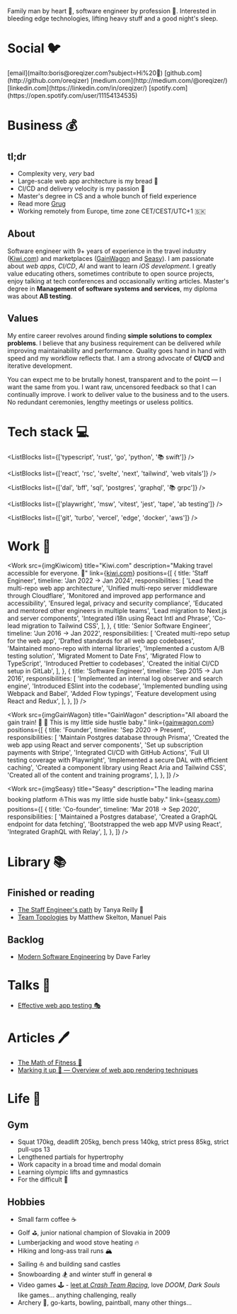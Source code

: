 

Family man by heart :house_with_garden:, software engineer by profession :honeybee:. Interested in
bleeding edge technologies, lifting heavy stuff and a good night's sleep.

# Social :bird:

<span className="[&>p]:leading-loose">
  [email](mailto:boris@oreqizer.com?subject=Hi%20👋)
  [github.com](http://github.com/oreqizer)
  [medium.com](http://medium.com/@oreqizer/)
  [linkedin.com](https://linkedin.com/in/oreqizer/)
  [spotify.com](https://open.spotify.com/user/11154134535)
</span>

# Business :moneybag:

<Hiring />

## tl;dr

- Complexity very, _very_ bad
- Large-scale web app architecture is my bread :bread:
- CI/CD and delivery velocity is my passion :rocket:
- Master's degree in CS and a whole bunch of field experience
- Read more [Grug](https://grugbrain.dev)
- Working remotely from Europe, time zone CET/CEST/UTC+1 :slovakia:

## About

Software engineer with 9+ years of experience in the travel industry
([Kiwi.com](https://www.kiwi.com)) and marketplaces ([GainWagon](https://gainwagon.com) and
[Seasy](https://seasy.at)). I am passionate about _web apps_, _CI/CD_, _AI_ and want to learn
_iOS development_. I greatly value educating others, sometimes contribute to open source
projects, enjoy talking at tech conferences and occasionally writing articles. Master's degree in
**Management of software systems and services**, my diploma was about **AB testing**.

## Values

My entire career revolves around finding **simple solutions to complex problems**. I believe that
any business requirement can be delivered _while_ improving maintainability and performance. Quality
goes hand in hand with speed and my workflow reflects that. I am a strong advocate of **CI/CD** and
iterative development.

You can expect me to be brutally honest, transparent and to the point — I want the same from you. I
want raw, uncensored feedback so that I can continually improve. I work to deliver value to the
business and to the users. No redundant ceremonies, lengthy meetings or useless politics.

# Tech stack :computer:

<ListBlocks list={['typescript', 'rust', 'go', 'python', '📚 swift']} />

<ListBlocks
  list={['react', 'rsc', 'svelte', 'next', 'tailwind', 'web vitals']}
/>

<ListBlocks list={['dal', 'bff', 'sql', 'postgres', 'graphql', '📚 grpc']} />

<ListBlocks
  list={['playwright', 'msw', 'vitest', 'jest', 'tape', 'ab testing']}
/>

<ListBlocks list={['git', 'turbo', 'vercel', 'edge', 'docker', 'aws']} />

# Work :construction:

<Work
  src={imgKiwicom}
  title="Kiwi.com"
  description="Making travel accessible for everyone. 🛫"
  link={<a href="https://www.kiwi.com">kiwi.com</a>}
  positions={[
    {
      title: 'Staff Engineer',
      timeline: 'Jan 2022 → Jan 2024',
      responsibilities: [
        'Lead the multi-repo web app architecture',
        'Unified multi-repo server middleware through Cloudflare',
        'Monitored and improved app performance and accessibility',
        'Ensured legal, privacy and security compliance',
        'Educated and mentored other engineers in multiple teams',
        'Lead migration to Next.js and server components',
        'Integrated i18n using React Intl and Phrase',
        'Co-lead migration to Tailwind CSS',
      ],
    },
    {
      title: 'Senior Software Engineer',
      timeline: 'Jun 2016 → Jan 2022',
      responsibilities: [
        'Created multi-repo setup for the web app',
        'Drafted standards for all web app codebases',
        'Maintained mono-repo with internal libraries',
        'Implemented a custom A/B testing solution',
        'Migrated Moment to Date Fns',
        'Migrated Flow to TypeScript',
        'Introduced Prettier to codebases',
        'Created the initial CI/CD setup in GitLab',
      ],
    },
    {
      title: 'Software Engineer',
      timeline: 'Sep 2015 → Jun 2016',
      responsibilities: [
        'Implemented an internal log observer and search engine',
        'Introduced ESlint into the codebase',
        'Implemented bundling using Webpack and Babel',
        'Added Flow typings',
        'Feature development using React and Redux',
      ],
    },
  ]}
/>

<Work
  src={imgGainWagon}
  title="GainWagon"
  description="All aboard the gain train! 💪 🚂 This is my little side hustle baby."
  link={<a href="https://gainwagon.com">gainwagon.com</a>}
  positions={[
    {
      title: 'Founder',
      timeline: 'Sep 2020 → Present',
      responsibilities: [
        'Maintain Postgres database through Prisma',
        'Created the web app using React and server components',
        'Set up subscription payments with Stripe',
        'Integrated CI/CD with GitHub Actions',
        'Full UI testing coverage with Playwright',
        'Implemented a secure DAL with efficient caching',
        'Created a component library using React Aria and Tailwind CSS',
        'Created all of the content and training programs',
      ],
    },
  ]}
/>

<Work
  src={imgSeasy}
  title="Seasy"
  description="The leading marina booking platform ⛵This was my little side hustle baby."
  link={<a href="https://gainwagon.com">seasy.com</a>}
  positions={[
    {
      title: 'Co-founder',
      timeline: 'Mar 2018 → Sep 2020',
      responsibilities: [
        'Maintained a Postgres database',
        'Created a GraphQL endpoint for data fetching',
        'Bootstrapped the web app MVP using React',
        'Integrated GraphQL with Relay',
      ],
    },
  ]}
/>

# Library :books:

## Finished or reading

- [The Staff Engineer's path](https://www.goodreads.com/en/book/show/61058107) by Tanya Reilly
  :construction:
- [Team Topologies](https://www.goodreads.com/en/book/show/44135420) by Matthew Skelton, Manuel Pais

## Backlog

- [Modern Software Engineering](https://www.goodreads.com/en/book/show/57345270) by Dave Farley

# Talks :microphone:

- [Effective web app testing 🎭](https://www.youtube.com/watch?v=U3V7UMJ-1hg)

# Articles :pen:

- [The Math of Fitness 💪](https://medium.com/@oreqizer/the-math-of-fitness-dbcf11971617)
- [Marking it up 💅 — Overview of web app rendering techniques](https://code.kiwi.com/web-app-rendering-101-6ad2e01b0bb4)

# Life :muscle:

## Gym

- Squat 170kg, deadlift 205kg, bench press 140kg, strict press 85kg, strict pull-ups 13
- Lengthened partials for hypertrophy
- Work capacity in a broad time and modal domain
- Learning olympic lifts and gymnastics
- For the difficult :milk_glass:

## Hobbies

- Small farm coffee :coffee:
- Golf :golf:, junior national champion of Slovakia in 2009
- Lumberjacking and wood stove heating :fire:
- Hiking and long-ass trail runs :mountain_snow:
- Sailing :sailboat: and building sand castles
- Snowboarding :snowboarder: and winter stuff in general :snowflake:
- Video games :joystick: - [leet at _Crash Team Racing_](https://youtu.be/eBgaz3jCuFc), love _DOOM_,
  _Dark Souls_ like games... anything challenging, really
- Archery :bow_and_arrow:, go-karts, bowling, paintball, many other things...
